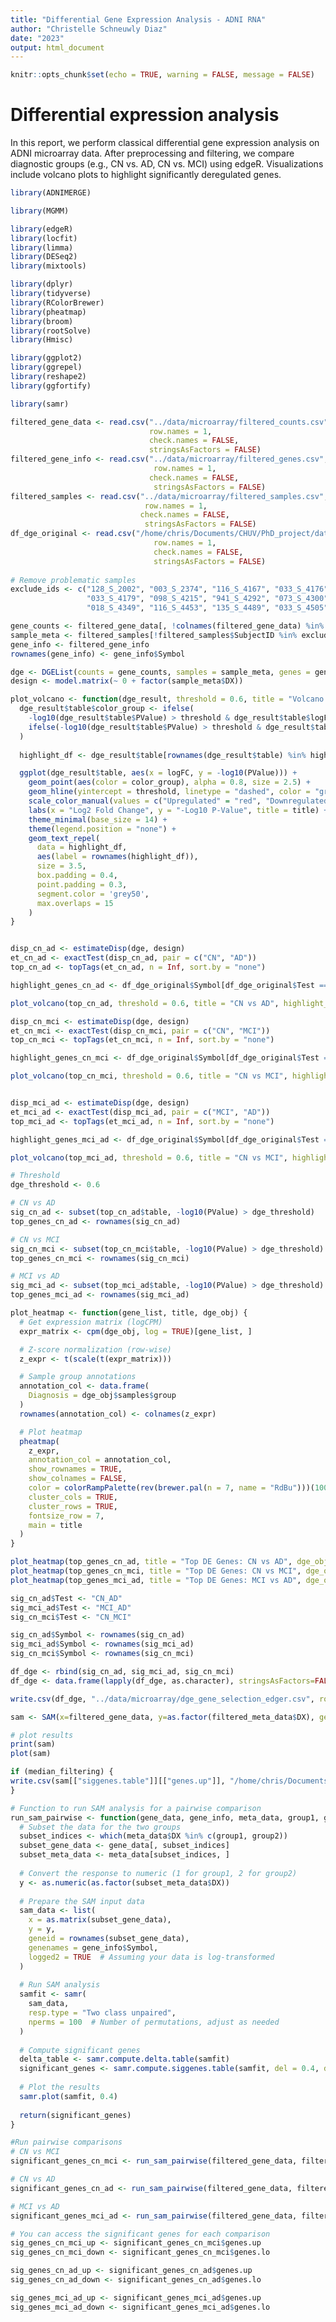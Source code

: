 ```yaml
---
title: "Differential Gene Expression Analysis - ADNI RNA"
author: "Christelle Schneuwly Diaz"
date: "2023"
output: html_document
---
```


```r
knitr::opts_chunk$set(echo = TRUE, warning = FALSE, message = FALSE)
```

# Differential expression analysis 

In this report, we perform classical differential gene expression analysis on ADNI microarray data. After preprocessing and filtering, we compare diagnostic groups (e.g., CN vs. AD, CN vs. MCI) using edgeR. Visualizations include volcano plots to highlight significantly deregulated genes.

```r
library(ADNIMERGE)

library(MGMM)

library(edgeR)
library(locfit)
library(limma)
library(DESeq2)
library(mixtools)

library(dplyr)
library(tidyverse)
library(RColorBrewer)
library(pheatmap)
library(broom)
library(rootSolve)
library(Hmisc)

library(ggplot2)
library(ggrepel)
library(reshape2)
library(ggfortify)

library(samr)

filtered_gene_data <- read.csv("../data/microarray/filtered_counts.csv", 
                               row.names = 1, 
                               check.names = FALSE,
                               stringsAsFactors = FALSE)
filtered_gene_info <- read.csv("../data/microarray/filtered_genes.csv", 
                                row.names = 1, 
                               check.names = FALSE,
                                stringsAsFactors = FALSE)
filtered_samples <- read.csv("../data/microarray/filtered_samples.csv", 
                              row.names = 1, 
                             check.names = FALSE,
                              stringsAsFactors = FALSE)
df_dge_original <- read.csv("/home/chris/Documents/CHUV/PhD_project/dataset/ADNI/gene_expression_microarray/dge_gene_selection.csv", 
                                row.names = 1, 
                                check.names = FALSE,
                                stringsAsFactors = FALSE)
  
# Remove problematic samples
exclude_ids <- c("128_S_2002", "003_S_2374", "116_S_4167", "033_S_4176", 
                 "033_S_4179", "098_S_4215", "941_S_4292", "073_S_4300", 
                 "018_S_4349", "116_S_4453", "135_S_4489", "033_S_4505")

gene_counts <- filtered_gene_data[, !colnames(filtered_gene_data) %in% exclude_ids]
sample_meta <- filtered_samples[!filtered_samples$SubjectID %in% exclude_ids, ]
gene_info <- filtered_gene_info
rownames(gene_info) <- gene_info$Symbol
```

```r
dge <- DGEList(counts = gene_counts, samples = sample_meta, genes = gene_info, group = factor(sample_meta$DX))
design <- model.matrix(~ 0 + factor(sample_meta$DX))

plot_volcano <- function(dge_result, threshold = 0.6, title = "Volcano Plot", highlight_genes = NULL) {
  dge_result$table$color_group <- ifelse(
    -log10(dge_result$table$PValue) > threshold & dge_result$table$logFC > 0, "Upregulated",
    ifelse(-log10(dge_result$table$PValue) > threshold & dge_result$table$logFC < 0, "Downregulated", "Not significant")
  )
  
  highlight_df <- dge_result$table[rownames(dge_result$table) %in% highlight_genes & -log10(dge_result$table$PValue) > threshold, ]

  ggplot(dge_result$table, aes(x = logFC, y = -log10(PValue))) +
    geom_point(aes(color = color_group), alpha = 0.8, size = 2.5) +
    geom_hline(yintercept = threshold, linetype = "dashed", color = "grey40") +
    scale_color_manual(values = c("Upregulated" = "red", "Downregulated" = "blue", "Not significant" = "grey")) +
    labs(x = "Log2 Fold Change", y = "-Log10 P-Value", title = title) +
    theme_minimal(base_size = 14) +
    theme(legend.position = "none") +
    geom_text_repel(
      data = highlight_df,
      aes(label = rownames(highlight_df)),
      size = 3.5,
      box.padding = 0.4,
      point.padding = 0.3,
      segment.color = 'grey50',
      max.overlaps = 15
    )
}


disp_cn_ad <- estimateDisp(dge, design)
et_cn_ad <- exactTest(disp_cn_ad, pair = c("CN", "AD"))
top_cn_ad <- topTags(et_cn_ad, n = Inf, sort.by = "none")

highlight_genes_cn_ad <- df_dge_original$Symbol[df_dge_original$Test == "CN_AD"]

plot_volcano(top_cn_ad, threshold = 0.6, title = "CN vs AD", highlight_genes = highlight_genes_cn_ad)

disp_cn_mci <- estimateDisp(dge, design)
et_cn_mci <- exactTest(disp_cn_mci, pair = c("CN", "MCI"))
top_cn_mci <- topTags(et_cn_mci, n = Inf, sort.by = "none")

highlight_genes_cn_mci <- df_dge_original$Symbol[df_dge_original$Test == "CN_MCI"]

plot_volcano(top_cn_mci, threshold = 0.6, title = "CN vs MCI", highlight_genes = highlight_genes_cn_mci)


disp_mci_ad <- estimateDisp(dge, design)
et_mci_ad <- exactTest(disp_mci_ad, pair = c("MCI", "AD"))
top_mci_ad <- topTags(et_mci_ad, n = Inf, sort.by = "none")

highlight_genes_mci_ad <- df_dge_original$Symbol[df_dge_original$Test == "CN_MCI"]

plot_volcano(top_mci_ad, threshold = 0.6, title = "CN vs MCI", highlight_genes = highlight_genes_mci_ad)
```

```r
# Threshold
dge_threshold <- 0.6

# CN vs AD
sig_cn_ad <- subset(top_cn_ad$table, -log10(PValue) > dge_threshold)
top_genes_cn_ad <- rownames(sig_cn_ad)

# CN vs MCI
sig_cn_mci <- subset(top_cn_mci$table, -log10(PValue) > dge_threshold)
top_genes_cn_mci <- rownames(sig_cn_mci)

# MCI vs AD
sig_mci_ad <- subset(top_mci_ad$table, -log10(PValue) > dge_threshold)
top_genes_mci_ad <- rownames(sig_mci_ad)

plot_heatmap <- function(gene_list, title, dge_obj) {
  # Get expression matrix (logCPM)
  expr_matrix <- cpm(dge_obj, log = TRUE)[gene_list, ]

  # Z-score normalization (row-wise)
  z_expr <- t(scale(t(expr_matrix)))

  # Sample group annotations
  annotation_col <- data.frame(
    Diagnosis = dge_obj$samples$group
  )
  rownames(annotation_col) <- colnames(z_expr)

  # Plot heatmap
  pheatmap(
    z_expr,
    annotation_col = annotation_col,
    show_rownames = TRUE,
    show_colnames = FALSE,
    color = colorRampPalette(rev(brewer.pal(n = 7, name = "RdBu")))(100),
    cluster_cols = TRUE,
    cluster_rows = TRUE,
    fontsize_row = 7,
    main = title
  )
}

plot_heatmap(top_genes_cn_ad, title = "Top DE Genes: CN vs AD", dge_obj = dge)
plot_heatmap(top_genes_cn_mci, title = "Top DE Genes: CN vs MCI", dge_obj = dge)
plot_heatmap(top_genes_mci_ad, title = "Top DE Genes: MCI vs AD", dge_obj = dge)

sig_cn_ad$Test <- "CN_AD"
sig_mci_ad$Test <- "MCI_AD"
sig_cn_mci$Test <- "CN_MCI"

sig_cn_ad$Symbol <- rownames(sig_cn_ad)
sig_mci_ad$Symbol <- rownames(sig_mci_ad)
sig_cn_mci$Symbol <- rownames(sig_cn_mci)

df_dge <- rbind(sig_cn_ad, sig_mci_ad, sig_cn_mci)
df_dge <- data.frame(lapply(df_dge, as.character), stringsAsFactors=FALSE)

write.csv(df_dge, "../data/microarray/dge_gene_selection_edger.csv", row.names = TRUE)
```

```r

sam <- SAM(x=filtered_gene_data, y=as.factor(filtered_meta_data$DX), geneid = rownames(filtered_gene_info), genenames=filtered_gene_info$Symbol, resp.type="Multiclass", fdr.output=0.05)

# plot results
print(sam)
plot(sam)

if (median_filtering) {
write.csv(sam[["siggenes.table"]][["genes.up"]], "/home/chris/Documents/CHUV/PhD_project/dataset/ADNI/gene_expression_microarray/samr_gene_up.csv", row.names = TRUE)
}

# Function to run SAM analysis for a pairwise comparison
run_sam_pairwise <- function(gene_data, gene_info, meta_data, group1, group2) {
  # Subset the data for the two groups
  subset_indices <- which(meta_data$DX %in% c(group1, group2))
  subset_gene_data <- gene_data[, subset_indices]
  subset_meta_data <- meta_data[subset_indices, ]
  
  # Convert the response to numeric (1 for group1, 2 for group2)
  y <- as.numeric(as.factor(subset_meta_data$DX))
  
  # Prepare the SAM input data
  sam_data <- list(
    x = as.matrix(subset_gene_data),
    y = y,
    geneid = rownames(subset_gene_data),
    genenames = gene_info$Symbol,
    logged2 = TRUE  # Assuming your data is log-transformed
  )
  
  # Run SAM analysis
  samfit <- samr(
    sam_data,
    resp.type = "Two class unpaired",
    nperms = 100  # Number of permutations, adjust as needed
  )
  
  # Compute significant genes
  delta_table <- samr.compute.delta.table(samfit)
  significant_genes <- samr.compute.siggenes.table(samfit, del = 0.4, data = sam_data, delta.table = delta_table)
  
  # Plot the results
  samr.plot(samfit, 0.4)
  
  return(significant_genes)
}

#Run pairwise comparisons
# CN vs MCI
significant_genes_cn_mci <- run_sam_pairwise(filtered_gene_data, filtered_gene_info, filtered_meta_data, "CN", "MCI")

# CN vs AD
significant_genes_cn_ad <- run_sam_pairwise(filtered_gene_data, filtered_gene_info, filtered_meta_data, "CN", "AD")

# MCI vs AD
significant_genes_mci_ad <- run_sam_pairwise(filtered_gene_data, filtered_gene_info, filtered_meta_data, "MCI", "AD")

# You can access the significant genes for each comparison
sig_genes_cn_mci_up <- significant_genes_cn_mci$genes.up
sig_genes_cn_mci_down <- significant_genes_cn_mci$genes.lo

sig_genes_cn_ad_up <- significant_genes_cn_ad$genes.up
sig_genes_cn_ad_down <- significant_genes_cn_ad$genes.lo

sig_genes_mci_ad_up <- significant_genes_mci_ad$genes.up
sig_genes_mci_ad_down <- significant_genes_mci_ad$genes.lo

```